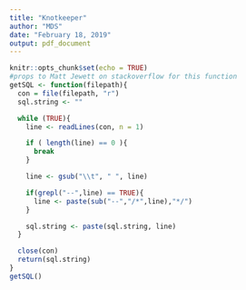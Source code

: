 ```yaml
---
title: "Knotkeeper"
author: "MDS"
date: "February 18, 2019"
output: pdf_document
---
```


```r
knitr::opts_chunk$set(echo = TRUE)
#props to Matt Jewett on stackoverflow for this function
getSQL <- function(filepath){
  con = file(filepath, "r")
  sql.string <- ""

  while (TRUE){
    line <- readLines(con, n = 1)

    if ( length(line) == 0 ){
      break
    }

    line <- gsub("\\t", " ", line)

    if(grepl("--",line) == TRUE){
      line <- paste(sub("--","/*",line),"*/")
    }

    sql.string <- paste(sql.string, line)
  }

  close(con)
  return(sql.string)
}
getSQL()
```
